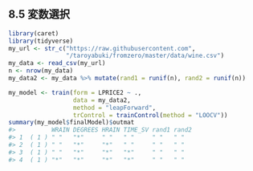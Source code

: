 ## 8.5 変数選択

```r
library(caret)
library(tidyverse)
my_url <- str_c("https://raw.githubusercontent.com",
                "/taroyabuki/fromzero/master/data/wine.csv")
my_data <- read_csv(my_url)
n <- nrow(my_data)
my_data2 <- my_data %>% mutate(rand1 = runif(n), rand2 = runif(n))
```

```r
my_model <- train(form = LPRICE2 ~ .,
                  data = my_data2,
                  method = "leapForward",
                  trControl = trainControl(method = "LOOCV"))
summary(my_model$finalModel)$outmat
#>          WRAIN DEGREES HRAIN TIME_SV rand1 rand2
#> 1  ( 1 ) " "   "*"     " "   " "     " "   " "  
#> 2  ( 1 ) " "   "*"     "*"   " "     " "   " "  
#> 3  ( 1 ) " "   "*"     "*"   "*"     " "   " "  
#> 4  ( 1 ) "*"   "*"     "*"   "*"     " "   " "  
```

